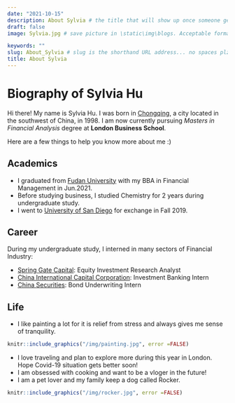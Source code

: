 ```yaml
---
date: "2021-10-15"
description: About Sylvia # the title that will show up once someone gets to this page
draft: false
image: Sylvia.jpg # save picture in \static\img\blogs. Acceptable formats= jpg, jpeg, or png . Your iPhone pics wont work

keywords: ""
slug: About_Sylvia # slug is the shorthand URL address... no spaces plz
title: About Sylvia
---
```


# Biography of Sylvia Hu

Hi there! My name is Sylvia Hu. I was born in [Chongqing](https://en.wikipedia.org/wiki/Chongqing), a city located in the southwest of China, in 1998. I am now currently pursuing *Masters in Financial Analysis* degree at **London Business School**.

Here are a few things to help you know more about me :)

## Academics
* I graduated from [Fudan University](https://www.fudan.edu.cn/en/) with my BBA in Financial Management in Jun.2021.
* Before studying business, I studied Chemistry for 2 years during undergraduate study.
* I went to [University of San Diego](https://www.sandiego.edu/) for exchange in Fall 2019. 
    
## Career
During my undergraduate study, I interned in many sectors of Financial Industry:

* [Spring Gate Capital](https://spring-gate.com/): Equity Investment Research Analyst
* [China International Capital Corporation](https://en.cicc.com/): Investment Banking Intern
* [China Securities](https://www.csc108.com/newsiteindex/index.jspx): Bond Underwriting Intern
 
## Life
* I like painting a lot for it is relief from stress and always gives me sense of tranquility.
```r
knitr::include_graphics("/img/painting.jpg", error =FALSE)
```
* I love traveling and plan to explore more during this year in London. Hope Covid-19 situation gets better soon!
* I am obsessed with cooking and want to be a vloger in the future!
* I am a pet lover and my family keep a dog called Rocker.
```r
knitr::include_graphics("/img/rocker.jpg", error =FALSE)
```

    
